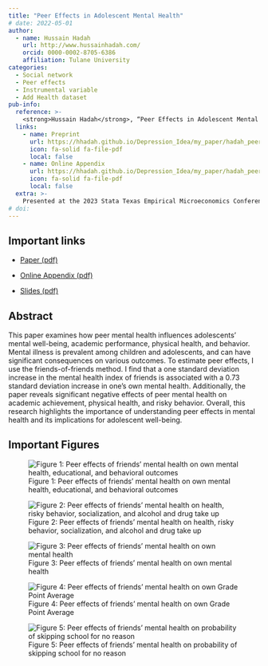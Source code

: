 ```yaml
---
title: "Peer Effects in Adolescent Mental Health"
# date: 2022-05-01
author:
  - name: Hussain Hadah
    url: http://www.hussainhadah.com/
    orcid: 0000-0002-8705-6386
    affiliation: Tulane University
categories: 
  - Social network
  - Peer effects
  - Instrumental variable
  - Add Health dataset
pub-info:
  reference: >-
    <strong>Hussain Hadah</strong>, “Peer Effects in Adolescent Mental Health,” <em>Working Paper</em>
  links:
    - name: Preprint
      url: https://hhadah.github.io/Depression_Idea/my_paper/hadah_peer_effects_preprint.pdf
      icon: fa-solid fa-file-pdf
      local: false
    - name: Online Appendix
      url: https://hhadah.github.io/Depression_Idea/my_paper/hadah_peer_effects_online_appendix.pdf
      icon: fa-solid fa-file-pdf
      local: false
  extra: >-
    Presented at the 2023 Stata Texas Empirical Microeconomics Conference and won the best graduate poster. Presented at the 93<sup>rd</sup> Southern Economic Association Annual Meeting.
# doi: 
---
```



## Important links

- [Paper (pdf)](https://hhadah.github.io/Depression_Idea/my_paper/hadah_peer_effects_preprint.pdf)

- [Online Appendix (pdf)](https://hhadah.github.io/Depression_Idea/my_paper/hadah_peer_effects_online_appendix.pdf)

- [Slides (pdf)](https://hhadah.github.io/Depression_Idea/presentations/feb-20-2024-lunch/hadah-feb-20.pdf)

## Abstract

This paper examines how peer mental health influences adolescents' mental well-being, academic performance, physical health, and behavior. Mental illness is prevalent among children and adolescents, and can have significant consequences on various outcomes. To estimate peer effects, I use the friends-of-friends method. I find that a one standard deviation increase in the mental health index of friends is associated with a 0.73 standard deviation increase in one's own mental health. Additionally, the paper reveals significant negative effects of peer mental health on academic achievement, physical health, and risky behavior. Overall, this research highlights the importance of understanding peer effects in mental health and its implications for adolescent well-being.

## Important Figures

<!-- Figure 1: Peer effects of friends' mental health on own mental health -->

![Figure 1: Peer effects of friends' mental health on own mental health, educational, and behavioral outcomes ](all-in-one-I.png)

![Figure 2: Peer effects of friends' mental health on health, risky behavior, socialization, and alcohol and drug take up](all-in-one-II.png)

![Figure 3: Peer effects of friends' mental health on own mental health](own-depression.png)

![Figure 4: Peer effects of friends' mental health on own Grade Point Average](gpa.png)

![Figure 5: Peer effects of friends' mental health on probability of skipping school for no reason](skip-school.png)

<!-- ## Citation

<p class="buttons" style="text-align:center;">
<a class="btn btn-danger" target="_blank" href="https://www.zotero.org/save?type=doi&q=10.1111/1758-5899.12984">{{< ai zotero >}}&emsp;Add to Zotero {{< fa square-arrow-up-right >}}</a>
</p>

```bibtex
@article{ChaudhryDotsonHeiss:2021,
    Author = {Suparna Chaudhry and Marc Dotson and Andrew Heiss},
    Doi = {10.1111/1758-5899.12984},
    Journal = {Global Policy},
    Month = {7},
    Number = {S5},
    Pages = {45--58},
    Title = {Who Cares About Crackdowns? Exploring the Role of Trust in Individual Philanthropy},
    Volume = {12},
    Year = {2021}}
``` -->